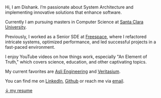 Hi, I am Dishank. I’m passionate about System Architecture and implementing innovative solutions that enhance software. 

Currently I am pursuing masters in Computer Science at [Santa Clara University](https://www.scu.edu/).

Previously, I worked as a Senior SDE at [Freespace](https://www.afreespace.com/), where I refactored intricate systems, optimized performance, and led successful projects in a fast-paced environment.

I enjoy YouTube videos on how things work, especially "An Element of Truth," which covers science, education, and other captivating topics.

My current favorites are [Asli Engineering](https://www.youtube.com/@AsliEngineering) and [Veritasium](https://www.youtube.com/@veritasium).

You can find me on [LinkedIn](https://www.linkedin.com/in/dishank-oza-169662164/), [Github](https://github.com/dishankoza) or reach me via [email](mailto:dishankoza@outlook.com).

<a href="https://drive.google.com/file/d/1zMrA5o3-rHUW1ybkpC-qYksDIVCKfYNE/view?usp=sharing" target="_blank">↓ my resume</a>